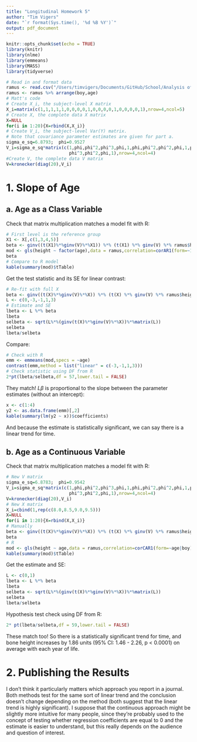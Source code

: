 ```yaml
---
title: "Longitudinal Homework 5"
author: "Tim Vigers"
date: "`r format(Sys.time(), '%d %B %Y')`"
output: pdf_document
---
```


```r
knitr::opts_chunk$set(echo = TRUE)
library(knitr)
library(nlme)
library(emmeans)
library(MASS)
library(tidyverse)
```

```r
# Read in and format data
ramus <- read.csv("/Users/timvigers/Documents/GitHub/School/Analysis of Longitudinal Data/Homework 5/ramus_uni.csv")
ramus <- ramus %>% arrange(boy,age)
# Matt's code
# Create X_i, the subject-level X matrix
X_i=matrix(c(1,1,1,1,1,0,0,0,0,1,0,0,0,0,1,0,0,0,0,1),nrow=4,ncol=5)
# Create X, the complete data X matrix
X=NULL
for(i in 1:20){X=rbind(X,X_i)}
# Create V_i, the subject-level Var(Y) matrix.  
# Note that covariance parameter estimates are given for part a.
sigma_e_sq=6.8793;  phi=0.9527
V_i=sigma_e_sq*matrix(c(1,phi,phi^2,phi^3,phi,1,phi,phi^2,phi^2,phi,1,phi,
                        phi^3,phi^2,phi,1),nrow=4,ncol=4)
#Create V, the complete data V matrix
V=kronecker(diag(20),V_i)
```

# 1. Slope of Age

## a. Age as a Class Variable

Check that matrix multiplication matches a model fit with R:

```r
# First level is the reference group
X1 <- X[,c(1,3,4,5)]
beta <- ginv((t(X1)%*%ginv(V)%*%X1)) %*% (t(X1) %*% ginv(V) %*% ramus$height)
mod <- gls(height ~ factor(age),data = ramus,correlation=corAR1(form=~1|boy))
beta
# Compare to R model
kable(summary(mod)$tTable)
```

Get the test statistic and its SE for linear contrast:

```r
# Re-fit with full X
beta <- ginv((t(X)%*%ginv(V)%*%X)) %*% (t(X) %*% ginv(V) %*% ramus$height)
L <- c(0,-3,-1,1,3)
# Estimate and SE
lbeta <- L %*% beta
lbeta
selbeta <- sqrt(L%*%(ginv(t(X)%*%ginv(V)%*%X))%*%matrix(L))
selbeta
lbeta/selbeta
```

Compare:

```r
# Check with R
emm <- emmeans(mod,specs = ~age)
contrast(emm,method = list("linear" = c(-3,-1,1,3)))
# Check statistic using DF from R
2*pt(lbeta/selbeta,df = 57,lower.tail = FALSE)
```

They match! $L\beta$ is proportional to the slope between the parameter estimates (without an intercept):

```r
x <- c(1:4)
y2 <- as.data.frame(emm)[,2]
kable(summary(lm(y2 ~ x))$coefficients)
```

And because the estimate is statistically significant, we can say there is a linear trend for time. 

\pagebreak

## b. Age as a Continuous Variable

Check that matrix multiplication matches a model fit with R:

```r
# New V matrix
sigma_e_sq=6.8783;  phi=0.9542
V_i=sigma_e_sq*matrix(c(1,phi,phi^2,phi^3,phi,1,phi,phi^2,phi^2,phi,1,phi,
                        phi^3,phi^2,phi,1),nrow=4,ncol=4)
V=kronecker(diag(20),V_i)
# New X matrix
X_i=cbind(1,rep(c(8.0,8.5,9.0,9.5)))
X=NULL
for(i in 1:20){X=rbind(X,X_i)}
# Manually
beta <- ginv((t(X)%*%ginv(V)%*%X)) %*% (t(X) %*% ginv(V) %*% ramus$height)
beta
# R 
mod <- gls(height ~ age,data = ramus,correlation=corCAR1(form=~age|boy))
kable(summary(mod)$tTable)
```

Get the estimate and SE:

```r
L <- c(0,1)
lbeta <- L %*% beta
lbeta
selbeta <- sqrt(L%*%(ginv(t(X)%*%ginv(V)%*%X))%*%matrix(L))
selbeta
lbeta/selbeta
```

Hypothesis test check using DF from R:

```r
2* pt(lbeta/selbeta,df = 59,lower.tail = FALSE)
```

These match too! So there is a statistically significant trend for time, and bone height increases by 1.86 units (95% CI: 1.46 - 2.26, p < 0.0001) on average with each year of life.  

# 2. Publishing the Results

I don't think it particularly matters which approach you report in a journal. Both methods test for the same sort of linear trend and the conclusion doesn't change depending on the method (both suggest that the linear trend is highly significant). I suppose that the continuous approach might be slightly more intuitive for many people, since they're probably used to the concept of testing whether regression coefficients are equal to 0 and the estimate is easier to understand, but this really depends on the audience and question of interest. 